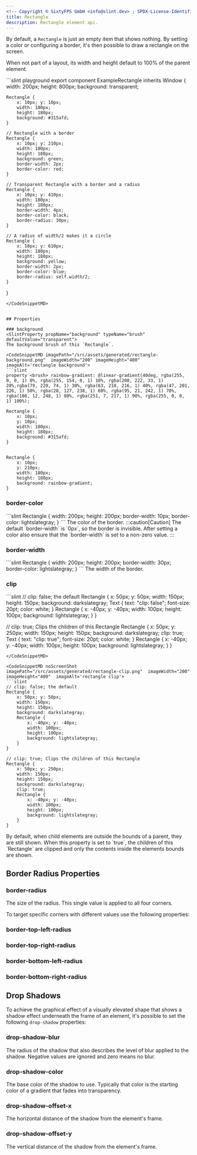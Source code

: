 ```yaml
---
<!-- Copyright © SixtyFPS GmbH <info@slint.dev> ; SPDX-License-Identifier: MIT -->
title: Rectangle
description: Rectangle element api.
---
```


By default, a `Rectangle` is just an empty item that shows nothing. By setting a color or configuring a border,
it's then possible to draw a rectangle on the screen.

When not part of a layout, its width and height default to 100% of the parent element.

<CodeSnippetMD imagePath="/src/assets/generated/rectangle-example.png" imageAlt='rectangle example'>
```slint playground
export component ExampleRectangle inherits Window {
    width: 200px; height: 800px; background: transparent;

    Rectangle {
        x: 10px; y: 10px;
        width: 180px;
        height: 180px;
        background: #315afd;
    }

    // Rectangle with a border
    Rectangle {
        x: 10px; y: 210px;
        width: 180px;
        height: 180px;
        background: green;
        border-width: 2px;
        border-color: red;
    }

    // Transparent Rectangle with a border and a radius
    Rectangle {
        x: 10px; y: 410px;
        width: 180px;
        height: 180px;
        border-width: 4px;
        border-color: black;
        border-radius: 30px;
    }

    // A radius of width/2 makes it a circle
    Rectangle {
        x: 10px; y: 610px;
        width: 180px;
        height: 180px;
        background: yellow;
        border-width: 2px;
        border-color: blue;
        border-radius: self.width/2;
    }
}
```
</CodeSnippetMD>


## Properties

### background
<SlintProperty propName="background" typeName="brush" defaultValue="transparent">
The background brush of this `Rectangle`.

<CodeSnippetMD imagePath="/src/assets/generated/rectangle-background.png"  imageWidth="200" imageHeight="400"  imageAlt='rectangle background'>
```slint
property <brush> rainbow-gradient: @linear-gradient(40deg, rgba(255, 0, 0, 1) 0%, rgba(255, 154, 0, 1) 10%, rgba(208, 222, 33, 1) 20%,rgba(79, 220, 74, 1) 30%, rgba(63, 218, 216, 1) 40%, rgba(47, 201, 226, 1) 50%, rgba(28, 127, 238, 1) 60%, rgba(95, 21, 242, 1) 70%, rgba(186, 12, 248, 1) 80%, rgba(251, 7, 217, 1) 90%, rgba(255, 0, 0, 1) 100%);

Rectangle {
    x: 10px;
    y: 10px;
    width: 180px;
    height: 180px;
    background: #315afd;
}


Rectangle {
    x: 10px;
    y: 210px;
    width: 180px;
    height: 180px;
    background: rainbow-gradient;
}
```
</CodeSnippetMD>
</SlintProperty>

### border-color
<SlintProperty propName="border-color" typeName="brush" defaultValue="transparent">
<CodeSnippetMD imagePath="/src/assets/generated/rectangle-border-color.png"  imageWidth="200" imageHeight="200"  imageAlt='rectangle border-color'>
```slint
Rectangle {
    width: 200px;
    height: 200px;
    border-width: 10px;
    border-color: lightslategray;
}
```
</CodeSnippetMD>
The color of the border.
:::caution[Caution]
The default `border-width` is `0px`, so the border is invisible. After setting a color also ensure that the `border-width` is set to a non-zero value.
:::
</SlintProperty>

### border-width
<SlintProperty propName="border-width" typeName="length" defaultValue="0">
<CodeSnippetMD imagePath="/src/assets/generated/rectangle-border-width.png"  imageWidth="200" imageHeight="200"  imageAlt='rectangle border-width'>
```slint
Rectangle {
    width: 200px;
    height: 200px;
    border-width: 30px;
    border-color: lightslategray;
}
```
</CodeSnippetMD>
The width of the border.
</SlintProperty>

### clip
<SlintProperty propName="clip" typeName="bool" defaultValue="false">
<CodeSnippetMD skip="true" imagePath="/src/assets/generated/rectangle-clip.png"  imageWidth="200" imageHeight="400"  imageAlt='rectangle clip'>
```slint
// clip: false; the default
Rectangle {
    x: 50px; y: 50px;
    width: 150px;
    height: 150px;
    background: darkslategray;
    Text {
        text: "clip: false";
        font-size: 20pt;
        color: white;
    }
    Rectangle {
        x: -40px; y: -40px;
        width: 100px;
        height: 100px;
        background: lightslategray;
    }
}

// clip: true; Clips the children of this Rectangle
Rectangle {
    x: 50px; y: 250px;
    width: 150px;
    height: 150px;
    background: darkslategray;
    clip: true;
    Text {
        text: "clip: true";
        font-size: 20pt;
        color: white;
    }
    Rectangle {
        x: -40px; y: -40px;
        width: 100px;
        height: 100px;
        background: lightslategray;
    }
}

```
</CodeSnippetMD>

<CodeSnippetMD noScreenShot imagePath="/src/assets/generated/rectangle-clip.png"  imageWidth="200" imageHeight="400"  imageAlt='rectangle clip'>
```slint
// clip: false; the default
Rectangle {
    x: 50px; y: 50px;
    width: 150px;
    height: 150px;
    background: darkslategray;
    Rectangle {
        x: -40px; y: -40px;
        width: 100px;
        height: 100px;
        background: lightslategray;
    }
}

// clip: true; Clips the children of this Rectangle
Rectangle {
    x: 50px; y: 250px;
    width: 150px;
    height: 150px;
    background: darkslategray;
    clip: true;
    Rectangle {
        x: -40px; y: -40px;
        width: 100px;
        height: 100px;
        background: lightslategray;
    }
}

```
</CodeSnippetMD>
By default, when child elements are outside the bounds of a parent, 
they are still shown. When this property is set to `true`, the children 
of this `Rectangle` are clipped and only the contents inside the elements bounds are shown.
</SlintProperty>


## Border Radius Properties

### border-radius
<SlintProperty propName="border-radius" typeName="length" defaultValue="0">
The size of the radius. This single value is applied to all four corners.
</SlintProperty>

To target specific corners with different values use the following properties:

### border-top-left-radius
<SlintProperty propName="border-top-left-radius" typeName="length"/>

### border-top-right-radius
<SlintProperty propName="border-top-right-radius" typeName="length"/>

### border-bottom-left-radius
<SlintProperty propName="border-bottom-left-radius" typeName="length"/>

### border-bottom-right-radius


## Drop Shadows

To achieve the graphical effect of a visually elevated shape that shows a shadow effect underneath the frame of
an element, it's possible to set the following `drop-shadow` properties:

### drop-shadow-blur
<SlintProperty propName="drop-shadow-blur" typeName="length"/>
The radius of the shadow that also describes the level of blur applied to the shadow. Negative values are ignored and zero means no blur.

### drop-shadow-color
<SlintProperty propName="drop-shadow-color" typeName="color"/>
The base color of the shadow to use. Typically that color is the starting color of a gradient that fades into transparency.

### drop-shadow-offset-x
<SlintProperty propName="drop-shadow-offset-x" typeName="length"/>
The horizontal distance of the shadow from the element's frame.


### drop-shadow-offset-y
<SlintProperty propName="drop-shadow-offset-y" typeName="length"/>
The vertical distance of the shadow from the element's frame.
